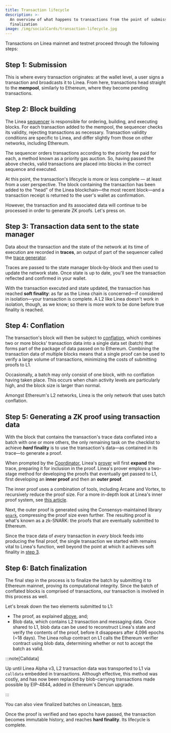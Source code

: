 ```yaml
---
title: Transaction lifecycle
description: >-
  An overview of what happens to transactions from the point of submission to
  finalization
image: /img/socialCards/transaction-lifecycle.jpg
---
```


Transactions on Linea mainnet and testnet proceed through the following steps:

## Step 1: Submission

This is where every transaction originates: at the wallet level, a user signs a transaction and 
broadcasts it to Linea. From here, transactions head straight to the **mempool**, similarly to 
Ethereum, where they become pending transactions.

## Step 2: Block building

The Linea [sequencer](/architecture/stack/sequencer) is responsible for ordering, building, and executing blocks. 
For each transaction added to the mempool, the sequencer checks its validity, rejecting 
transactions as necessary. Transaction validity conditions are specific to Linea, and differ 
slightly from those on other networks, including Ethereum.

The sequencer orders transactions according to the priority fee paid for each, a method known as
a priority gas auction. So, having passed the above checks, valid transactions are placed into
blocks in the correct sequence and executed.

At this point, the transaction's lifecycle is more or less complete — at least from a user
perspective. The block containing the transaction has been added to the "head" of the Linea
blockchain—the most recent block—and a transaction receipt is returned to the user's wallet as
confirmation.

However, the transaction and its associated data will continue to be processed in order to
generate ZK proofs. Let's press on.

## Step 3: Transaction data sent to the state manager

Data about the transaction and the state of the network at its time of execution are recorded
in **traces**, an output of part of the sequencer called the [trace generator](/architecture/stack/sequencer/traces-generator).

Traces are passed to the state manager block-by-block and then used to update the network state.
Once state is up to date, you'll see the transaction reflected and confirmed in your wallet.

With the transaction executed and state updated, the transaction has reached **soft finality**:
as far as the Linea chain is concerned—if considered in isolation—your transaction is complete.
A L2 like Linea doesn't work in isolation, though, as we know; so there is more work to be done
before true finality is reached.

## Step 4: Conflation

The transaction's block will then be subject to [conflation](/architecture/stack/sequencer/conflation), which
combines two or more blocks' transaction data into a single data set (batch) that forms part of
the package of data passed on to Ethereum. Combining the transaction data of multiple blocks
means that a single proof can be used to verify a large volume of transactions, minimizing the
costs of submitting proofs to L1.

Occasionally, a batch may only consist of one block, with no conflation having taken place.
This occurs when chain activity levels are particularly high, and the block size is larger
than normal.

Amongst Ethereum's L2 networks, Linea is the only network that uses batch conflation.

## Step 5: Generating a ZK proof using transaction data

With the block that contains the transaction's trace data conflated into a batch with one or
more others, the only remaining task on the checklist to achieve **_hard_ finality** is to use
the transaction's data—as contained in its trace—to generate a proof.

When prompted by the [Coordinator](/architecture/stack/coordinator), Linea's [prover](/architecture/stack/trace-expansion-proving)
will first **expand** the trace, preparing it for inclusion in the proof. Linea's prover employs
a two-stage method for developing the proofs that eventually get passed to L1, first developing
an **inner proof** and then an **outer proof**.

The inner proof uses a combination of tools, including Arcane and Vortex, to recursively reduce
the proof size. For a more in-depth look at Linea's inner proof system, see [this article](https://linea.mirror.xyz/B3b1lUK8--UKZ_Qehk7SfOyvdcGbcuoyvNsSukHgOY8).

Next, the outer proof is generated using the Consensys-maintained library [`gnark`](https://docs.gnark.consensys.net/),
compressing the proof size even further. The resulting proof is what's known as a zk-SNARK:
the proofs that are eventually submitted to Ethereum.

Since the trace data of _every_ transaction in _every_ block feeds into producing the final proof,
the single transaction we started with remains vital to Linea's function, well beyond the point
at which it achieves soft finality in [step 3](#step-3-transaction-data-sent-to-the-state-manager).

## Step 6: Batch finalization

The final step in the process is to finalize the batch by submitting it to Ethereum mainnet,
proving its computational integrity. Since the batch of conflated blocks is comprised of
transactions, our transaction is involved in this process as well.

Let's break down the two elements submitted to L1:

- The proof, as explained [above](#step-5-generating-a-zk-proof-using-transaction-data), and;
- Blob data, which contains L2 transaction and messaging data. Once shared to L1, blob data
can be used to reconstruct Linea's state and verify the contents of the proof, before it disappears
after 4,096 epochs (~18 days). The Linea rollup contract on L1 calls the Ethereum verifier contract
using blob data, determining whether or not to accept the batch as valid.

:::note[Calldata]

Up until Linea Alpha v3, L2 transaction data was transported to L1 via `calldata` embedded in
transactions. Although effective, this method was costly, and has now been replaced by
blob-carrying transactions made possible by EIP-4844, added in Ethereum's Dencun upgrade.

:::

You can also view finalized batches on Lineascan, [here](https://lineascan.build/batches).

Once the proof is verified and two epochs have passed, the transaction becomes immutable history,
and reaches **hard finality**. Its lifecycle is complete.
